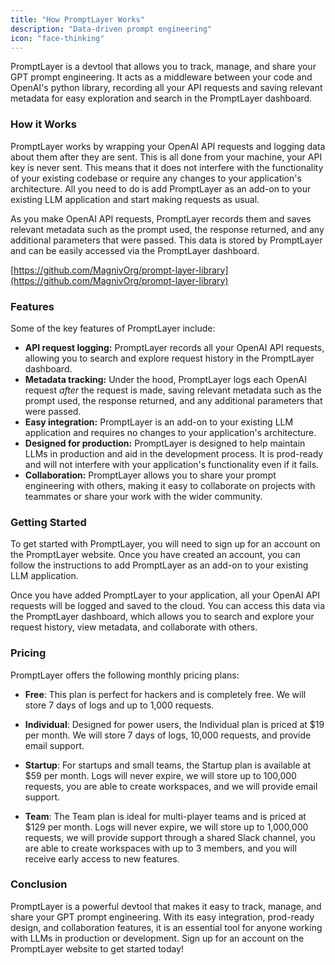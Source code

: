 ```yaml
---
title: "How PromptLayer Works"
description: "Data-driven prompt engineering"
icon: "face-thinking"
---
```


PromptLayer is a devtool that allows you to track, manage, and share your GPT prompt engineering. It acts as a middleware between your code and OpenAI's python library, recording all your API requests and saving relevant metadata for easy exploration and search in the PromptLayer dashboard.

### **How it Works**

PromptLayer works by wrapping your OpenAI API requests and logging data about them after they are sent. This is all done from your machine, your API key is never sent. This means that it does not interfere with the functionality of your existing codebase or require any changes to your application's architecture. All you need to do is add PromptLayer as an add-on to your existing LLM application and start making requests as usual.

As you make OpenAI API requests, PromptLayer records them and saves relevant metadata such as the prompt used, the response returned, and any additional parameters that were passed. This data is stored by PromptLayer and can be easily accessed via the PromptLayer dashboard.

[https://github.com/MagnivOrg/prompt-layer-library](https://github.com/MagnivOrg/prompt-layer-library)

### **Features**

Some of the key features of PromptLayer include:

- **API request logging:** PromptLayer records all your OpenAI API requests, allowing you to search and explore request history in the PromptLayer dashboard.
- **Metadata tracking:** Under the hood, PromptLayer logs each OpenAI request *after* the request is made, saving relevant metadata such as the prompt used, the response returned, and any additional parameters that were passed.
- **Easy integration:** PromptLayer is an add-on to your existing LLM application and requires no changes to your application's architecture.
- **Designed for production:** PromptLayer is designed to help maintain LLMs in production and aid in the development process. It is prod-ready and will not interfere with your application's functionality even if it fails.
- **Collaboration:** PromptLayer allows you to share your prompt engineering with others, making it easy to collaborate on projects with teammates or share your work with the wider community.

### **Getting Started**

To get started with PromptLayer, you will need to sign up for an account on the PromptLayer website. Once you have created an account, you can follow the instructions to add PromptLayer as an add-on to your existing LLM application.

Once you have added PromptLayer to your application, all your OpenAI API requests will be logged and saved to the cloud. You can access this data via the PromptLayer dashboard, which allows you to search and explore your request history, view metadata, and collaborate with others.

### **Pricing**
PromptLayer offers the following monthly pricing plans:

- **Free**: This plan is perfect for hackers and is completely free. We will store 7 days of logs and up to 1,000 requests.

- **Individual**: Designed for power users, the Individual plan is priced at $19 per month. We will store 7 days of logs, 10,000 requests, and provide email support.

- **Startup**: For startups and small teams, the Startup plan is available at $59 per month. Logs will never expire, we will store up to 100,000 requests, you are able to create workspaces, and we will provide email support.

- **Team**: The Team plan is ideal for multi-player teams and is priced at $129 per month. Logs will never expire, we will store up to 1,000,000 requests, we will provide support through a shared Slack channel, you are able to create workspaces with up to 3 members, and you will receive early access to new features.

### **Conclusion**

PromptLayer is a powerful devtool that makes it easy to track, manage, and share your GPT prompt engineering. With its easy integration, prod-ready design, and collaboration features, it is an essential tool for anyone working with LLMs in production or development. Sign up for an account on the PromptLayer website to get started today!